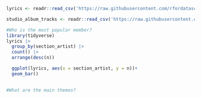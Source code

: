 ```r
lyrics <- readr::read_csv('https://raw.githubusercontent.com/rfordatascience/tidytuesday/master/data/2021/2021-12-14/lyrics.csv')

studio_album_tracks <- readr::read_csv('https://raw.githubusercontent.com/rfordatascience/tidytuesday/master/data/2021/2021-12-14/studio_album_tracks.csv')
```

```r
#Who is the most popular member?
library(tidyverse)
lyrics |> 
  group_by(section_artist) |>   
  count() |> 
  arrange(desc(n))

  ggplot(lyrics, aes(x = section_artist, y = n))+
  geom_bar()
  
```

```r
#What are the main themes?

```


